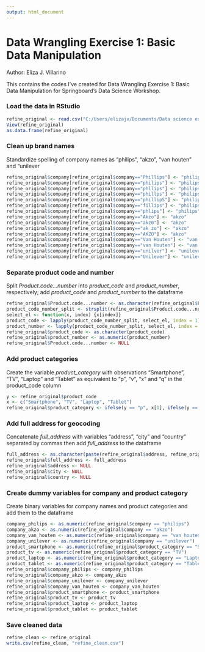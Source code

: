 ---
output: html_document
---
# Data Wrangling Exercise 1: Basic Data Manipulation
Author: Eliza J. Villarino

This contains the codes I've created for Data Wrangling Exercise 1: Basic Data Manipulation for Springboard's Data Science Workshop.

### Load the data in RStudio

``` {r}
refine_original <- read.csv("C:/Users/elizajv/Documents/Data science exercises/refine.csv", 1)
View(refine_original)
as.data.frame(refine_original)
```

### Clean up brand names

Standardize spelling of company names as "philips", "akzo", "van houten" and "unilever

``` {r}
refine_original$company[refine_original$company=="Phillips"] <- "philips"
refine_original$company[refine_original$company=="philips"] <- "philips"
refine_original$company[refine_original$company=="phllips"] <- "philips"
refine_original$company[refine_original$company=="phillps"] <- "philips"
refine_original$company[refine_original$company=="phillipS"] <- "philips"
refine_original$company[refine_original$company=="fillips"] <- "philips"
refine_original$company[refine_original$company=="phlips"] <- "philips"
refine_original$company[refine_original$company=="Akzo"] <- "akzo"
refine_original$company[refine_original$company=="akz0"] <- "akzo"
refine_original$company[refine_original$company=="ak zo"] <- "akzo"
refine_original$company[refine_original$company=="AKZO"] <- "akzo"
refine_original$company[refine_original$company=="Van Houten"] <- "van houten"
refine_original$company[refine_original$company=="van Houten"] <- "van houten"
refine_original$company[refine_original$company=="unilver"] <- "unilever"
refine_original$company[refine_original$company=="Unilever"] <- "unilever"
```

### Separate product code and number

Split *Product.code...number* into *product_code* and *product_number*, respectively; add *product_code* and *product_number* to the dataframe

```{r}
refine_original$Product.code...number <- as.character(refine_original$Product.code...number)
product_code_number_split <- strsplit(refine_original$Product.code...number, split = "-")
select_el <- function(x, index) {x[index]}
product_code <- lapply(product_code_number_split, select_el, index = 1) 
product_number <- lapply(product_code_number_split, select_el, index = 2) 
refine_original$product_code <- as.character(product_code)
refine_original$product_number <- as.numeric(product_number)
refine_original$Product.code...number <- NULL
```

### Add product categories

Create the variable *product_category* with observations "Smartphone", "TV", "Laptop" and "Tablet" as equivalent to "p", "v", "x" and "q" in the product_code column

```{r}
y <- refine_original$product_code
x <- c("Smartphone", "TV", "Laptop", "Tablet")
refine_original$product_category <- ifelse(y == "p", x[1], ifelse(y == "v", x[2], ifelse(y == "x", x[3], ifelse(y == "q", x[4], NA))))
```

### Add full address for geocoding

Concatenate *full_address* with variables "address", "city" and "country" separated by commas then add *full_address* to the dataframe

```{r}
full_address <- as.character(paste(refine_original$address, refine_original$city, refine_original$country, sep = ","))
refine_original$full_address <- full_address
refine_original$address <- NULL 
refine_original$city <- NULL
refine_original$country <- NULL
```

### Create dummy variables for company and product category

Create binary variables for company names and product categories and add them to the dataframe

``` {r}
company_philips <- as.numeric(refine_original$company == "philips")
company_akzo <- as.numeric(refine_original$company == "akzo")
company_van_houten <- as.numeric(refine_original$company == "van houten")
company_unilever <- as.numeric(refine_original$company == "unilever")
product_smartphone <- as.numeric(refine_original$product_category == "Smartphone")
product_tv <- as.numeric(refine_original$product_category == "TV")
product_laptop <- as.numeric(refine_original$product_category == "Laptop")
product_tablet <- as.numeric(refine_original$product_category == "Tablet")
refine_original$company_philips <- company_philips
refine_original$company_akzo <- company_akzo
refine_original$company_unilever <- company_unilever 
refine_original$company_van_houten <- company_van_houten
refine_original$product_smartphone <- product_smartphone
refine_original$product_tv <- product_tv
refine_original$product_laptop <- product_laptop
refine_original$product_tablet <- product_tablet
```

### Save cleaned data 

``` {r}
refine_clean <- refine_original
write.csv(refine_clean, "refine_clean.csv")
```
